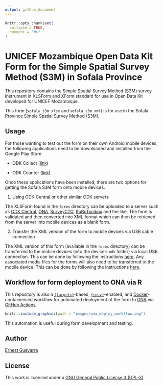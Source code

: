 ```yaml
---
output: github_document
---
```


<!-- README.md is generated from README.Rmd. Please edit that file -->

```r
knitr::opts_chunk$set(
  collapse = TRUE,
  comment = "#>"
)
```

# UNICEF Mozambique Open Data Kit Form for the Simple Spatial Survey Method (S3M) in Sofala Province

<!-- badges: start -->
<!-- badges: end -->

This repository contains the Simple Spatial Survey Method (S3M) survey instrument in XLSForm and XForm standard for use in Open Data Kit developed for UNICEF Mozambique.

This form (`sofala_s3m.xlsx` and `sofala_s3m.xml`) is for use in the Sofala Province Simple Spatial Survey Method (S3M).

## Usage

For those wanting to test out the form on their own Android mobile devices, the following applications need to be downloaded and installed from the Google Play Store:

* ODK Collect ([link](https://play.google.com/store/apps/details?id=org.odk.collect.android&hl=en_GB&gl=US))

* ODK Counter ([link](https://play.google.com/store/apps/details?id=org.opendatakit.counter&hl=en_GB&gl=US))

Once these applications have been installed, there are two options for getting the Sofala S3M form onto mobile devices.

1. Using ODK Central or other similar ODK servers

The XLSForm found in the `forms` directory can be uploaded to a server such as [ODK Central](https://docs.getodk.org/central-intro/), [ONA](https://ona.io), [SurveyCTO](https://www.surveycto.com/), [KoBoToolbox](https://www.kobotoolbox.org/) and the like. The form is validated and then converted into XML format which can then be retrieved from the server into mobile devices as a blank form.

2. Transfer the XML version of the form to mobile devices via USB cable connection

The XML version of this form (available in the `forms` directory) can be transferred to the mobile devices (into the device's `odk` folder) via local USB connection. This can be done by following the instructions [here](https://docs.opendatakit.org/collect-forms/#loading-forms-directly). Any associated media files for the forms will also need to be transferred to the mobile device. This can be done by following the instructions [here](https://docs.opendatakit.org/collect-forms/#loading-form-media).

## Workflow for form deployment to ONA via R

This repository is also a [`{targets}`](https://docs.ropensci.org/targets/)-based, [`{renv}`]((https://rstudio.github.io/renv/articles/renv.html))-enabled, and [Docker](https://www.docker.com/)-containerised workflow for automated deployment of the form to [ONA](https://ona.io/) via [GitHub Actions](https://github.com/features/actions).

```r
knitr::include_graphics(path = "images/ona_deploy_workflow.png")
```

This automation is useful during form development and testing.

## Author

[Ernest Guevarra](https://ernest.guevarra.io)

## License

This work is licensed under a [GNU General Public License 3 (GPL-3)](https://github.com/katilingban/mozambique-s3m-forms/blob/master/LICENSE.md)
